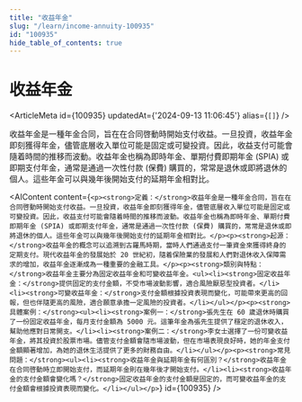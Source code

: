 ```yaml
---
title: "收益年金"
slug: "/learn/income-annuity-100935"
id: "100935"
hide_table_of_contents: true
---
```



# 收益年金

<ArticleMeta id={100935} updatedAt={'2024-09-13 11:06:45'} alias={`[]`} />
<div className='border-solid border-b border-t-0 my-4 border-[var(--ifm-color-gray-300)]' />

收益年金是一種年金合同，旨在在合同啓動時開始支付收益。一旦投資，收益年金即刻獲得年金，儘管底層收入單位可能是固定或可變投資。因此，收益支付可能會隨着時間的推移而波動。收益年金也稱為即時年金、單期付費即期年金 (SPIA) 或即期支付年金，通常是通過一次性付款 (保費) 購買的，常常是退休或即將退休的個人。這些年金可以與幾年後開始支付的延期年金相對比。

<AIContent content={`<p><strong>定義：</strong>收益年金是一種年金合同，旨在在合同啓動時開始支付收益。一旦投資，收益年金即刻獲得年金，儘管底層收入單位可能是固定或可變投資。因此，收益支付可能會隨着時間的推移而波動。收益年金也稱為即時年金、單期付費即期年金 (SPIA) 或即期支付年金，通常是通過一次性付款 (保費) 購買的，常常是退休或即將退休的個人。這些年金可以與幾年後開始支付的延期年金相對比。</p><p><strong>起源：</strong>收益年金的概念可以追溯到古羅馬時期，當時人們通過支付一筆資金來獲得終身的定期支付。現代收益年金的發展始於 20 世紀初，隨着保險業的發展和人們對退休收入保障需求的增加，收益年金逐漸成為一種重要的金融工具。</p><p><strong>類別與特點：</strong>收益年金主要分為固定收益年金和可變收益年金。<ul><li><strong>固定收益年金：</strong>提供固定的支付金額，不受市場波動影響，適合風險厭惡型投資者。</li><li><strong>可變收益年金：</strong>支付金額根據投資表現而變化，可能帶來更高的回報，但也伴隨更高的風險，適合願意承擔一定風險的投資者。</li></ul></p><p><strong>具體案例：</strong><ul><li><strong>案例一：</strong>張先生在 60 歲退休時購買了一份固定收益年金，每月支付金額為 5000 元。這筆年金為張先生提供了穩定的退休收入，幫助他應對日常開支。</li><li><strong>案例二：</strong>李女士選擇了一份可變收益年金，將其投資於股票市場。儘管支付金額會隨市場波動，但在市場表現良好時，她的年金支付金額顯著增加，為她的退休生活提供了更多的財務自由。</li></ul></p><p><strong>常見問題：</strong><ul><li><strong>收益年金與延期年金有何區別？</strong>收益年金在合同啓動時立即開始支付，而延期年金則在幾年後才開始支付。</li><li><strong>收益年金的支付金額會變化嗎？</strong>固定收益年金的支付金額是固定的，而可變收益年金的支付金額會根據投資表現而變化。</li></ul></p>`} id={100935} />
